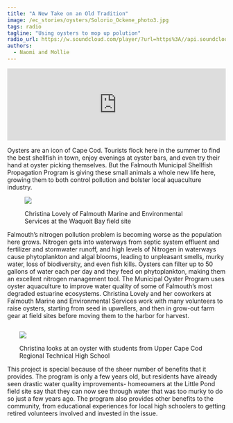 ```yaml
---
title: "A New Take on an Old Tradition"
image: /ec_stories/oysters/Solorio_Ockene_photo3.jpg
tags: radio
tagline: "Using oysters to mop up polution"
radio_url: https://w.soundcloud.com/player/?url=https%3A//api.soundcloud.com/tracks/176479242
authors:
  - Naomi and Mollie
---
```


<iframe width="100%" height="166" scrolling="no" frameborder="no" allow="autoplay" src="https://w.soundcloud.com/player/?url=https%3A//api.soundcloud.com/tracks/176479242&color=%23aa483f&auto_play=false&hide_related=false&show_comments=false&show_user=false&show_reposts=false&show_teaser=false&visual=false&download=true"></iframe>


Oysters are an icon of Cape Cod. Tourists flock here in the summer to find the best shellfish in town, enjoy evenings at oyster bars, and even try their hand at oyster picking themselves. But the Falmouth Municipal Shellfish Propagation Program is giving these small animals a whole new life here, growing them to both control pollution and bolster local aquaculture industry. 

<figure>
<img src ="/ec_stories/oysters/Solorio_Ockene_photo1.jpeg">
<figcaption><p>Christina Lovely of Falmouth Marine and Environmental Services at the Waquoit Bay field site</p></figcaption>
</figure>

Falmouth’s nitrogen pollution problem is becoming worse as the population here grows. Nitrogen gets into waterways from septic system effluent and fertilizer and stormwater runoff, and high levels of Nitrogen in waterways cause phytoplankton and algal blooms, leading to unpleasant smells, murky water, loss of biodiversity, and even fish kills. Oysters can filter up to 50 gallons of water each per day and they feed on phytoplankton, making them an excellent nitrogen management tool. The Municipal Oyster Program uses oyster aquaculture to improve water quality of some of Falmouth’s most degraded estuarine ecosystems. Christina Lovely and her coworkers at Falmouth Marine and Environmental Services work with many volunteers to raise oysters, starting from seed in upwellers, and then in grow-out farm gear at field sites before moving them to the harbor for harvest. 

<figure style = "float:right;margin:1em 0 0 2em;">
<img src ="/ec_stories/oysters/Solorio_Ockene_photo2.JPG">
<figcaption><p>Christina looks at an oyster with students from Upper Cape Cod Regional Technical High School</p></figcaption>
</figure>

This project is special because of the sheer number of benefits that it provides. The program is only a few years old, but residents have already seen drastic water quality improvements- homeowners at the Little Pond field site say that they can now see through water that was too murky to do so just a few years ago. The program also provides other benefits to the community, from educational experiences for local high schoolers to getting retired volunteers involved and invested in the issue. 
